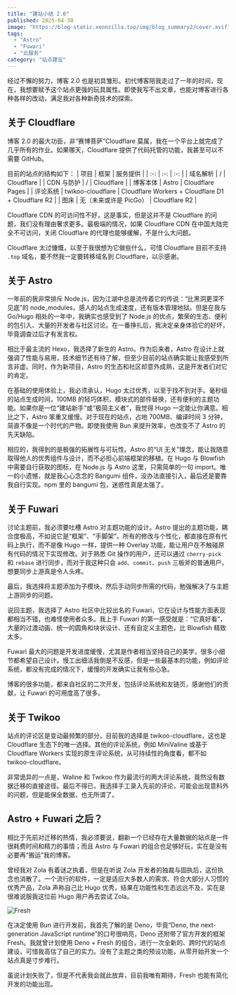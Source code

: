```yaml
---
title: "建站小结 2.0"
published: 2025-04-30
image: "https://blog-static.xeonzilla.top/img/blog_summary2/cover.avif"
tags:
  - "Astro"
  - "Fuwari"
  - "云服务"
category: "站点建设"
---
```


经过不懈的努力，博客 2.0 也是初具雏形。初代博客陪我走过了一年的时间，现在，我想要赋予这个站点更强的玩具属性。即使我写不出文章，也能对博客进行各种各样的改动，满足我对各种新奇技术的探索。

## 关于 Cloudflare

博客 2.0 的最大功臣，非“赛博菩萨”Cloudflare 莫属，我在一个平台上就完成了几乎所有的作业。如果哪天，Cloudflare 提供了代码托管的功能，我甚至可以不需要 GitHub。

目前的站点的结构如下：
| 项目 | 框架 | 服务提供 |
| :-: | :-: | :-: |
| 域名解析 | / | Cloudflare |
| CDN 与防护 | / | Cloudflare |
| 博客本体 | Astro | Cloudflare Pages |
| 评论系统 | twikoo-cloudflare | Cloudflare Workers + Cloudflare D1 + Cloudflare R2 |
| 图床 | 无（未来或许是 PicGo） | Cloudflare R2 |

Cloudflare CDN 的可访问性不好，这是事实，但是这并不是 Cloudflare 的问题，我们没有理由奢求更多。最极端的情况，如果 Cloudflare CDN 在中国大陆完全不可访问，关闭 Cloudflare 的代理也能够缓解，不是什么大问题。

Cloudflare 太过慷慨，以至于我很想为它做些什么，可惜 Cloudflare 目前不支持 `.top` 域名，要不然我一定要转移域名到 Cloudflare，以示感谢。

## 关于 Astro

一年前的我非常排斥 Node.js，因为江湖中总是流传着它的传说：“比黑洞更深不见底”的 node_modules，感人的站点生成速度，还有版本管理地狱。但是在我与 Go/Hugo 相处的一年中，我确实也感受到了 Node.js 的优点，繁荣的生态、便利的包引入、大量的开发者与社区讨论。在一番挣扎后，我决定亲身体验它的好坏，毕竟调查过后才有发言权。

相比于最主流的 Hexo，我选择了新生的 Astro。作为后来者，Astro 在设计上就强调了性能与易用，技术细节还有待了解，但至少目前的站点确实能让我感受到所言非虚。同时，作为新项目，Astro 的生态和社区却意外成熟，这是开发者们对它的肯定。

在基础的使用体验上，我必须承认，Hugo 太过优秀，以至于找不到对手。毫秒级的站点生成时间，100MB 的轻巧体积，模块式的部件替换，还有便利的主题功能。如果你是一位“建站新手”或“极简主义者”，我觉得 Hugo 一定能让你满意。相比之下，Astro 笨重又缓慢。对于现在的站点，占地 700MB、编译时间 3 分钟，简直不像是一个时代的产物。即使我使用 Bun 来提升效率，也改变不了 Astro 的先天缺陷。

相应的，我得到的是极强的拓展性与可玩性。Astro 的“UI 无关”理念，能让我随意取得他人的优秀组件与设计，而不必担心前端框架的移植。在 Hugo 与 Blowfish 中需要自行获取的图标，在 Node.js 与 Astro 这里，只需简单的一句 import。唯一的小遗憾，就是我心心念念的 Bangumi 组件，没办法直接引入，最后还是要靠我自行实现。npm 里的 bangumi 包，迷惑性真是太强了。

## 关于 Fuwari

讨论主题前，我必须要吐槽 Astro 对主题功能的设计。Astro 提出的主题功能，耦合度极高，不如说它是“框架”、“手脚架”。所有的修改与个性化，都直接在原有代码上执行，而不是像 Hugo 一样，提供一种 Overlay 功能，能让用户在不触碰原有代码的情况下实现修改。对于熟悉 Git 操作的用户，还可以通过 `cherry-pick` 和 `rebase` 进行同步，而对于我这种只会 `add`、`commit`、`push` 三板斧的普通用户，想要同步上游真是令人头疼。

最后，我选择将主题添加为子模块，然后手动同步所需的代码，勉强解决了与主题上游同步的问题。

说回主题，我选择了 Astro 社区中比较出名的 Fuwari，它在设计与性能方面表现都相当不错，也难怪使用者众多。我上手 Fuwari 的第一感受就是：“它真好看”，大量的过渡动画、统一的圆角和块状设计、还有自定义主题色，比 Blowfish 精致太多。

Fuwari 最大的问题是开发进度缓慢，尤其是作者相当坚持自己的美学，很多小细节都希望自己设计。慢工出细活我倒是不反感，但是一些最基本的功能，例如评论系统，都没有完成的情况下，缓慢的开发确实让我有些心急。

博客的很多功能，都来自社区的二次开发，包括评论系统和友链页，感谢他们的贡献，让 Fuwari 的可用度高了很多。

## 关于 Twikoo

站点的评论区是变动最频繁的部分，目前我的选择是 twikoo-cloudflare，这也是 Cloudflare 生态下的唯一选择。其他的评论系统，例如 MiniValine 或基于 Cloudflare Workers 实现的原生评论系统，从可持续性的角度看，都不如 twikoo-cloudflare。

非常诡异的一点是，Waline 和 Twikoo 作为最流行的两大评论系统，竟然没有数据迁移的直接途径。最后不得已，我选择手工录入先前的评论，可能会出现意料外的问题，但是能保全数据，也无所谓了。

## Astro + Fuwari 之后？

相比于先前对迁移的热情，我必须要说，翻新一个已经存在大量数据的站点是一件很耗费时间和精力的事情；而且 Astro 与 Fuwari 的组合也足够好玩，实在是没有必要再“搬运”我的博客。

曾经我对 Zola 有着谜之执着，但是在听说 Zola 开发者的独裁与固执后，这份执念也消散了。一个流行的软件，一定是适应大多数人的需求、符合大部分人习惯的优秀产品，Zola 声称自己比 Hugo 优秀，结果在功能性和生态远远不及，实在是很难说服我这位前 Hugo 用户再去尝试 Zola。

![Fresh](https://blog-static.xeonzilla.top/img/blog_summary2/01.avif "Fresh")

在决定使用 Bun 进行开发前，我首先了解的是 Deno，毕竟“Deno, the next-generation JavaScript runtime”的口号很响亮，Deno 还附带了官方开发的框架 Fresh。我就曾计划使用 Deno + Fresh 的组合，进行一次全新的、跨时代的站点建设，可惜我高估了自己的实力。没有了主题之类的预设功能，从零开始开发一个站点真是寸步难行。

虽说计划失败了，但是不代表我会就此放弃，目前我唯有期待，Fresh 也能有简化开发的功能出现。
